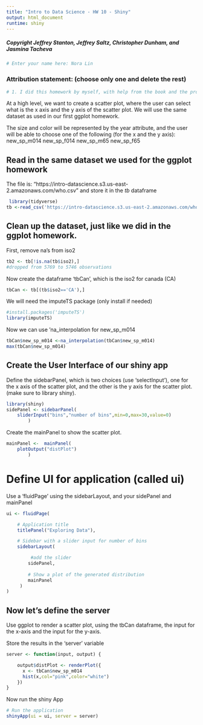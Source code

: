 ```yaml
---
title: "Intro to Data Science - HW 10 - Shiny"
output: html_document
runtime: shiny
---
```


##### Copyright Jeffrey Stanton, Jeffrey Saltz, Christopher Dunham, and Jasmina Tacheva

```r
# Enter your name here: Nora Lin
```


### Attribution statement: (choose only one and delete the rest)

```r
# 1. I did this homework by myself, with help from the book and the professor.
```

At a high level, we want to create a scatter plot, where the user can select what is the x axis and the y axis of the scatter plot. We will use the same dataset as used in our first ggplot homework.

The size and color will be represented by the year attribute, and the user will be able to choose one of the following (for  the x and the y axis):
new_sp_m014
new_sp_f014
new_sp_m65
new_sp_f65

## Read in the same dataset we used for the ggplot homework

The file is: "https://intro-datascience.s3.us-east-2.amazonaws.com/who.csv" and store it in the *tb* dataframe
```r
 library(tidyverse)
tb <-read_csv('https://intro-datascience.s3.us-east-2.amazonaws.com/who.csv')
```
## Clean up the dataset, just like we did in the ggplot homework.

First, remove na's from iso2
```r
tb2 <- tb[!is.na(tb$iso2),]
#dropped from 5769 to 5746 observations
```

Now create the dataframe 'tbCan', which is the iso2 for canada (CA)
```r
tbCan <- tb[(tb$iso2=='CA'),]
```

We will need the imputeTS package (only install if needed)
```r
#install.packages('imputeTS')
library(imputeTS)
```

Now we can use 'na_interpolation for new_sp_m014
```r
tbCan$new_sp_m014 <-na_interpolation(tbCan$new_sp_m014)
max(tbCan$new_sp_m014)
```

## Create the User Interface of our shiny app

Define the sidebarPanel, which is two choices (use 'selectInput'), one for the x axis of the scatter plot, and the other is the y axis for the scatter plot. (make sure to library shiny).
```r
library(shiny)
sidePanel <- sidebarPanel(
    sliderInput("bins","number of bins",min=0,max=30,value=0)
        )
```

Create the mainPanel to show the scatter plot.

```r
mainPanel <-  mainPanel(
    plotOutput("distPlot")
        )
```

# Define UI for application (called ui)

Use a 'fluidPage' using the sidebarLayout, and your sidePanel and mainPanel
```r
ui <- fluidPage(

    # Application title
    titlePanel("Exploring Data"),

    # Sidebar with a slider input for number of bins 
    sidebarLayout(

         #add the slider
        sidePanel,
        
        # Show a plot of the generated distribution
        mainPanel
     )
)
```

## Now let's define the server

Use ggplot to render a scatter plot, using the tbCan dataframe, the input for the x-axis and the input for the y-axis.

Store the results in the 'server' variable

```r

server <- function(input, output) {

    output$distPlot <- renderPlot({
      x <- tbCan$new_sp_m014
      hist(x,col="pink",color="white")
    })
}

```

Now run the shiny App
```r
# Run the application 
shinyApp(ui = ui, server = server)
```
